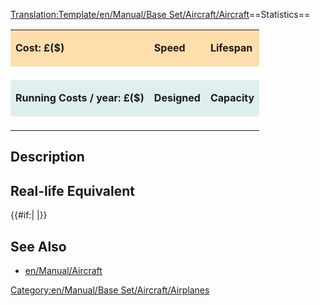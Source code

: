 <noinclude>[[Translation:Template/en/Manual/Base Set/Aircraft/Aircraft]]</noinclude>==Statistics==
<!--
This is a Template for Aircraft. Do not edit this page if you want to alter data for aircraft; use the aircraft's own page for that.
-->
{| cellspacing="3" align="center"
|style="background:#ffdead;"| '''Cost: £($)'''
|style="background:#ffdead;"| '''Speed''' 
|style="background:#ffdead;"|'''Lifespan'''
|-
| {{{Cost}}}
| {{{Speed}}}
| {{{Lifespan}}}
|-
|style="background:#dfefef;"|'''Running Costs / year: £($)'''
|style="background:#dfefef;"|'''Designed'''
|style="background:#dfefef;"|'''Capacity'''
|-
| {{{Annual}}}
| {{{Designed}}}
| {{{Capacity}}}
|}

==Description==
{{{Description}}}

==Real-life Equivalent==

{{#if:{{{Real-lifeWikilink|}}}|[[Wikipedia:{{{Real-lifeWikilink}}}|{{{Real-life}}}]] 
|{{{Real-life}}}}}

==See Also==
*[[en/Manual/Aircraft]]

[[Category:en/Manual/Base Set/Aircraft/Airplanes]]